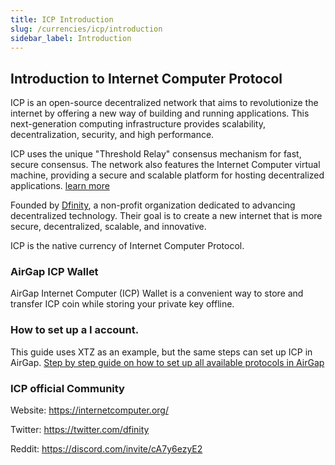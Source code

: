 ```yaml
---
title: ICP Introduction
slug: /currencies/icp/introduction
sidebar_label: Introduction
---
```


## Introduction to Internet Computer Protocol

ICP is an open-source decentralized network that aims to revolutionize the internet by offering a new way of building and running applications. This next-generation computing infrastructure provides scalability, decentralization, security, and high performance.

ICP uses the unique "Threshold Relay" consensus mechanism for fast, secure consensus. The network also features the Internet Computer virtual machine, providing a secure and scalable platform for hosting decentralized applications. [learn more](https://internetcomputer.org/)

Founded by [Dfinity](https://dfinity.org/), a non-profit organization dedicated to advancing decentralized technology. Their goal is to create a new internet that is more secure, decentralized, scalable, and innovative.

ICP is the native currency of Internet Computer Protocol.

### AirGap ICP Wallet

AirGap Internet Computer (ICP) Wallet is a convenient way to store and transfer ICP coin while storing your private key offline.

### How to set up a I account.

This guide uses XTZ as an example, but the same steps can set up ICP in AirGap. [Step by step guide on how to set up all available protocols in AirGap](https://support.airgap.it/guides/step-by-step-guide)

### ICP official Community

Website: https://internetcomputer.org/

Twitter: https://twitter.com/dfinity

Reddit: https://discord.com/invite/cA7y6ezyE2
